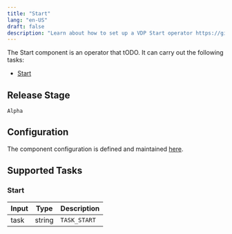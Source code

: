 ```yaml
---
title: "Start"
lang: "en-US"
draft: false
description: "Learn about how to set up a VDP Start operator https://github.com/instill-ai/vdp"
---
```


The Start component is an operator that tODO.
It can carry out the following tasks:

- [Start](#start)

## Release Stage

`Alpha`

## Configuration

The component configuration is defined and maintained [here](https://github.com/instill-ai/component/blob/main/pkg/operator/start/v0/config/definitions.json).

## Supported Tasks

### Start

| Input | Type | Description |
| :--- | --- | --- |
| task | string | `TASK_START` |
